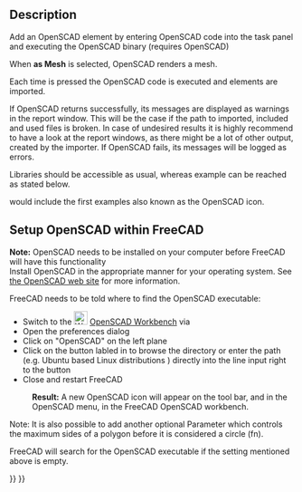<languages/>
<translate>

<!--T:9-->
{{Docnav
|[[OpenSCAD_ExplodeGroup|Explode Group]]
|[[OpenSCAD_MeshBoolean|Mesh Boolean]]
|[[OpenSCAD_Workbench|OpenSCAD]]
|IconL=OpenSCAD_ExplodeGroup.svg
|IconR=OpenSCAD_MeshBoolean.svg
|IconC=Workbench_OpenSCAD.svg
}}

<!--T:1-->
{{GuiCommand
|Name=OpenSCAD AddOpenSCADElement
|MenuLocation=OpenSCAD → Add OpenSCAD Element...
|Workbenches=[[OpenSCAD_Workbench|OpenSCAD]]
}}

==Description== <!--T:15-->

<!--T:2-->
Add an OpenSCAD element by entering OpenSCAD code into the task panel and executing the OpenSCAD binary (requires OpenSCAD) 

<!--T:3-->
When '''as Mesh''' is selected, OpenSCAD renders a mesh. 

<!--T:4-->
Each time {{Button|Add}} is pressed the OpenSCAD code is executed and elements are imported.

<!--T:5-->
If OpenSCAD returns successfully, its messages are displayed as warnings in the report window. This will be the case if the path to imported, included and used files is broken. In case of undesired results it is highly recommend to have a look at the report windows, as there might be a lot of other output, created by the importer. If OpenSCAD fails, its messages will be logged as errors.

<!--T:16-->
Libraries should be accessible as usual, whereas example can be reached as stated below.

</translate>
{{Code|code=
include <../examples/example001.scad>;
}}
<translate>

<!--T:6-->
would include the first examples also known as the OpenSCAD icon.

==Setup OpenSCAD within FreeCAD== <!--T:17-->

<!--T:7-->
'''Note:''' OpenSCAD needs to be installed on your computer before FreeCAD will have this functionality<br/>
Install OpenSCAD in the appropriate manner for your operating system. See [https://www.openscad.org/ the OpenSCAD web site] for more information.

<!--T:13-->
FreeCAD needs to be told where to find the OpenSCAD executable:
* Switch to the [[Image:Workbench_OpenSCAD.svg|24px]] [[OpenSCAD_Workbench|OpenSCAD Workbench]] via {{MenuCommand|View → Workbench → OpenSCAD}}
* Open the preferences dialog {{MenuCommand|Edit → Preferences}}
* Click on "OpenSCAD" on the left plane
* Click on the button labled {{Button|...}} in {{MenuCommand|General Settings → General OpenSCAD Settings → OpenSCAD executable}} to browse the directory or enter the path (e.g. Ubuntu based Linux distributions {{incode|/usr/bin/openscad}}) directly into the line input right to the button
* Close and restart FreeCAD
: '''Result:''' A new OpenSCAD icon will appear on the tool bar, and in the OpenSCAD menu, in the FreeCAD OpenSCAD workbench.

<!--T:14-->
Note: It is also possible to add another optional Parameter which controls the maximum sides of a polygon before it is considered a circle (fn).

<!--T:8-->
FreeCAD will search for the OpenSCAD executable if the setting mentioned above is empty.    


<!--T:10-->
{{Docnav
|[[OpenSCAD_ExplodeGroup|Explode Group]]
|[[OpenSCAD_MeshBoolean|Mesh Boolean]]
|[[OpenSCAD_Workbench|OpenSCAD]]
|IconL=OpenSCAD_ExplodeGroup.svg
|IconR=OpenSCAD_MeshBoolean.svg
|IconC=Workbench_OpenSCAD.svg
}}

</translate>
{{OpenSCAD_Tools_navi{{#translation:}}}}
{{Userdocnavi{{#translation:}}}}